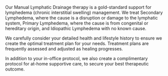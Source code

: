 Our Manual Lymphatic Drainage therapy is a gold-standard support for lymphedema (chronic interstitial swelling) management. We treat Secondary Lymphedema, where the cause is a disruption or damage to the lymphatic system, Primary Lymphedema, where the cause is from congenital or hereditary origin, and Idiopathic Lymphedema with no known cause. 

We carefully consider your detailed health and lifestyle history to ensure we create the optimal treatment plan for your needs. Treatment plans are frequently assessed and adjusted as healing progresses.

In addition to your in-office protocol, we also create a complimentary protocol for at-home supportive care, to secure your best therapeutic outcome. 


